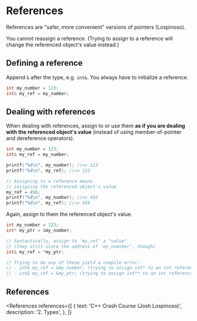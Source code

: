 
# References

References are "safer, more convenient" versions of pointers (Lospinoso).

You cannot reassign a reference. (Trying to assign to a reference will change the referenced object's value instead.)

## Defining a reference

Append `&` after the type, e.g. `int&`. You always have to initialize a reference.

```cpp
int my_number = 123;
int& my_ref = my_number;
```

## Dealing with references

When dealing with references, assign to or use them **as if you are dealing with the referenced object's value** (instead of using member-of-pointer and dereference operators).

```cpp
int my_number = 123;
int& my_ref = my_number;

printf("%d\n", my_number); //=> 123
printf("%d\n", my_ref); //=> 123

// Assigning to a reference means
// assigning the referenced object's value
my_ref = 456;
printf("%d\n", my_number); //=> 456
printf("%d\n", my_ref); //=> 456
```

Again, assign to them the referenced object's value.

```cpp
int my_number = 123;
int* my_ptr = &my_number;

// Syntactically, assign to `my_ref` a "value"
// (they still store the address of `my_num«ber`, though)
int& my_ref = *my_ptr;

// Trying to do any of these yield a compile error:
// - int& my_ref = &my_number; (trying to assign int* to an int reference)
// - int& my_ref = &my_ptr; (trying to assign int** to an int reference)
```

## References

<References
  references={[
    {
      text: 'C++ Crash Course (Josh Lospinoso)',
      description: '2. Types',
    },
  ]}
></References>
